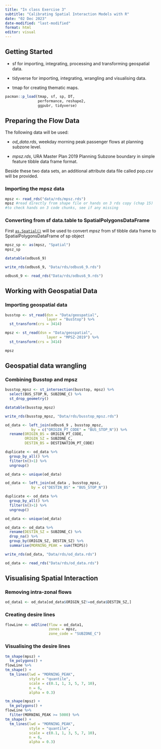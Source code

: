 ```yaml
---
title: "In class Exercise 3"
subtitle: "Calibrating Spatial Interaction Models with R"
date: "02 Dec 2023"
date-modified: "last-modified"
format: html
editor: visual
---
```


## **Getting Started**

-   sf for importing, integrating, processing and transforming geospatial data.

-   tidyverse for importing, integrating, wrangling and visualising data.

-   tmap for creating thematic maps.

```r
pacman::p_load(tmap, sf, sp, DT,
               performance, reshape2,
               ggpubr, tidyverse)
```

## **Preparing the Flow Data**

The following data will be used:

-   *od_data.rds*, weekday morning peak passenger flows at planning subzone level.

-   *mpsz.rds*, URA Master Plan 2019 Planning Subzone boundary in simple feature tibble data frame format.

Beside these two data sets, an additional attribute data file called pop.csv will be provided.

### **Importing the mpsz data**

```r
mpsz <- read_rds("data/rds/mpsz.rds")
mpsz #read directly from shape file or hands on 3 rds copy (chap 15)
#to check hands on 3 code chunks, see if any missing
```

### **Converting from sf data.table to SpatialPolygonsDataFrame**

First [`as.Spatial()`](https://r-spatial.github.io/sf/reference/coerce-methods.html) will be used to convert *mpsz* from sf tibble data frame to SpatialPolygonsDataFrame of sp object

```r
mpsz_sp <- as(mpsz, "Spatial")
mpsz_sp
```

```r
datatable(odbus6_9)
```

```r
write_rds(odbus6_9, "Data/rds/odbus6_9.rds")
```

```r
odbus6_9 <- read_rds("Data/rds/odbus6_9.rds")
```

## **Working with Geospatial Data**

### **Importing geospatial data**

```r
busstop <- st_read(dsn = "Data/geospatial",
                   layer = "BusStop") %>%
  st_transform(crs = 3414)
```

```r
mpsz <- st_read(dsn = "Data/geospatial",
                   layer = "MPSZ-2019") %>%
  st_transform(crs = 3414)
```

```r
mpsz
```

## **Geospatial data wrangling**

### **Combining Busstop and mpsz**

```r
busstop_mpsz <- st_intersection(busstop, mpsz) %>%
  select(BUS_STOP_N, SUBZONE_C) %>%
  st_drop_geometry()
```

```r
datatable(busstop_mpsz)
```

```r
write_rds(busstop_mpsz, "Data/rds/busstop_mpsz.rds")  
```

```r
od_data <- left_join(odbus6_9 , busstop_mpsz,
            by = c("ORIGIN_PT_CODE" = "BUS_STOP_N")) %>%
  rename(ORIGIN_BS = ORIGIN_PT_CODE,
         ORIGIN_SZ = SUBZONE_C,
         DESTIN_BS = DESTINATION_PT_CODE)
```

```r
duplicate <- od_data %>%
  group_by_all() %>%
  filter(n()>1) %>%
  ungroup()

```

```r
od_data <- unique(od_data)
```

```r
od_data <- left_join(od_data , busstop_mpsz,
            by = c("DESTIN_BS" = "BUS_STOP_N")) 
```

```r
duplicate <- od_data %>%
  group_by_all() %>%
  filter(n()>1) %>%
  ungroup()

```

```r
od_data <- unique(od_data)
```

```r
od_data <- od_data %>%
  rename(DESTIN_SZ = SUBZONE_C) %>%
  drop_na() %>%
  group_by(ORIGIN_SZ, DESTIN_SZ) %>%
  summarise(MORNING_PEAK = sum(TRIPS))
```

```r
write_rds(od_data, "Data/rds/od_data.rds")
```

```r
od_data <- read_rds("Data/rds/od_data.rds")
```

## **Visualising Spatial Interaction**

### **Removing intra-zonal flows**

```r
od_data1 <- od_data[od_data$ORIGIN_SZ!=od_data$DESTIN_SZ,]
```

### **Creating desire lines**

```r
flowLine <- od2line(flow = od_data1, 
                    zones = mpsz,
                    zone_code = "SUBZONE_C")
```

### **Visualising the desire lines**

```r
tm_shape(mpsz) +
  tm_polygons() +
flowLine %>%  
tm_shape() +
  tm_lines(lwd = "MORNING_PEAK",
           style = "quantile",
           scale = c(0.1, 1, 3, 5, 7, 10),
           n = 6,
           alpha = 0.3)
```

```r
tm_shape(mpsz) +
  tm_polygons() +
flowLine %>%  
  filter(MORNING_PEAK >= 5000) %>%
tm_shape() +
  tm_lines(lwd = "MORNING_PEAK",
           style = "quantile",
           scale = c(0.1, 1, 3, 5, 7, 10),
           n = 6,
           alpha = 0.3)
```
